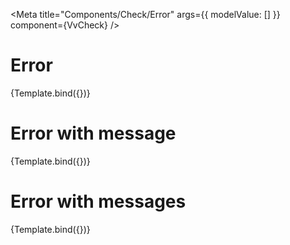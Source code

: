 


<Meta
	title="Components/Check/Error"
	args={{
		modelValue: []
	}}
	component={VvCheck}
/>

# Error

<Canvas>
	<Story
		name="Invalid"
		args={{
			id: 6,
			label: 'Voglio acquistare questa enciclopedia!',
			name: 'ck6',
			modelValue: false,
			error: true
		}}>
		{Template.bind({})}
	</Story>
</Canvas>

# Error with message

<Canvas>
	<Story
		name="Error with message"
		args={{
			id: 7,
			label: 'Voglio acquistare questa enciclopedia!',
			name: 'ck7',
			modelValue: false,
			error: true,
			errors: 'Sbagliato!'
		}}>
		{Template.bind({})}
	</Story>
</Canvas>

# Error with messages

<Canvas>
	<Story
		name="Error with messages"
		args={{
			id: 8,
			label: 'Voglio acquistare questa enciclopedia!',
			name: 'ck8',
			modelValue: false,
			error: true,
			errors: ['Sbagliato!', 'Mona!']
		}}>
		{Template.bind({})}
	</Story>
</Canvas>

